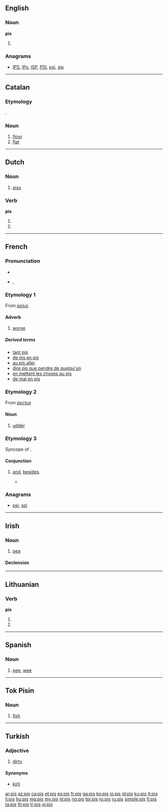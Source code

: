 {{also|piś|piš|pi·š}}
==English==

===Noun===
'''pis'''

# {{plural of|[[pi]]}}

===Anagrams===
* [[IPS#English|IPS]], [[IPs#English|IPs]], [[ISP#English|ISP]], [[PSI#English|PSI]], [[psi#English|psi]], [[sip#English|sip]]

----

==Catalan==

===Etymology===
{{etyl|es|ca}} {{term|piso|lang=es}}.

===Noun===
{{ca-noun|m|pl=pisos}}

# [[floor]] {{gloss|storey}}
# [[flat]] {{gloss|apartment}}

----

==Dutch==

===Noun===
{{nl-noun|g=m|-|-}}

# {{vulgar|lang=nl}} [[piss]]

===Verb===
'''pis'''

# {{nl-verb-form|p=first|n=singular|t=present|pissen}}
# {{nl-verb-form|m=imperative|pissen}}

----

==French==

===Pronunciation===
* {{audio|Fr-pis.ogg|audio}}
* {{IPA|/pi/|lang=fr}}, {{SAMPA|/pi/}}

===Etymology 1===
From {{etyl|la|fr}} ''[[peius]]''.

====Adverb====
{{fr-adv}}

# [[worse]]

=====Derived terms=====
* [[tant pis]]
* [[de pis en pis]]
* [[au pis aller]]
* [[dire pis que pendre de quelqu'un]]
* [[en mettant les choses au pis]]
* [[de mal en pis]]

===Etymology 2===
From {{etyl|la|fr}} ''[[pectus]]''

====Noun====
{{fr-noun|m|pl=pis}}

# [[udder]]

===Etymology 3===
Syncope of {{term|puis}}.

====Conjunction====
{{infl|fr|conjunction}}

# {{informal|lang=fr}} [[and]], [[besides]].
#* {{quote-book|year=1996|author=[[w:Chrystine Brouillet|Chrystine Brouillet]]|title=C'est pour mieux t'aimer, mon enfant|isbn=2-89021-276-9| page=78| passage="Je suis habituée, protesta-t-elle. '''Pis''' j'ai pas besoin d'un père pour me faire la morale." — ''I'm used to it, she protested. And I don't need a father to lecture me''}}

===Anagrams===
* [[psi#French|psi]], [[spi#French|spi]]

----

==Irish==

===Noun===
{{infl|ga|noun|gender=f}}

# [[pea]]

====Declension====
{{ga-noun-f2|p|is|ise|pl=iseanna}}

----

==Lithuanian==

===Verb===
'''pis'''

# {{lt-form-verb|3s|fut|pisti}}
# {{lt-form-verb|3p|fut|pisti}}

----

==Spanish==

===Noun===
{{es-noun-m|pl=pis}}

# [[pee]], [[wee]]

----

==Tok Pisin==

===Noun===
{{infl|tpi|noun}}

# [[fish]]

----

==Turkish==

===Adjective===
{{tr-adj}}

# [[dirty]]

====Synonyms====
* [[kirli]]

[[ar:pis]]
[[az:pis]]
[[ca:pis]]
[[et:pis]]
[[es:pis]]
[[fr:pis]]
[[ga:pis]]
[[ko:pis]]
[[io:pis]]
[[id:pis]]
[[ku:pis]]
[[lt:pis]]
[[li:pis]]
[[hu:pis]]
[[mg:pis]]
[[my:pis]]
[[nl:pis]]
[[no:pis]]
[[tpi:pis]]
[[ro:pis]]
[[ru:pis]]
[[simple:pis]]
[[fi:pis]]
[[ta:pis]]
[[th:pis]]
[[tr:pis]]
[[vi:pis]]
